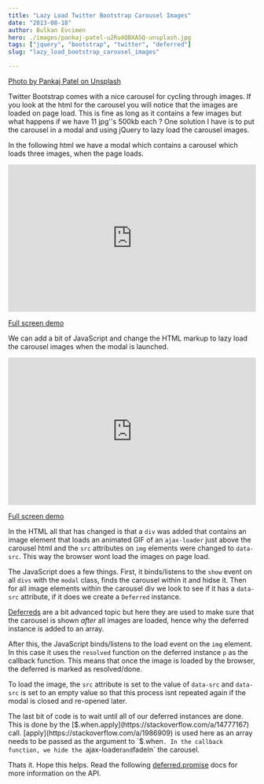 ```yaml
---
title: "Lazy Load Twitter Bootstrap Carousel Images"
date: "2013-08-18"
author: Bulkan Evcimen
hero: ./images/pankaj-patel-u2Ru4QBXA5Q-unsplash.jpg
tags: ["jquery", "bootstrap", "twitter", "deferred"]
slug: "lazy_load_bootstrap_carousel_images"

---
```



[Photo by Pankaj Patel on Unsplash](https://unsplash.com/photos/u2Ru4QBXA5Q)

Twitter Bootstrap comes with a nice carousel for cycling through images. If you look at the html for the carousel you will notice that the images are loaded on page load. This is fine as long as it contains a few images but what happens if we have 11 jpg''s 500kb each ? One solution I have is to put the carousel in a modal and using jQuery to lazy load the carousel images.

In the following html we have a modal which contains a carousel which loads three images, when the page loads.

<iframe width="100%" height="300" src="https://jsfiddle.net/bulkan/gggur/8/embedded/html/" allowfullscreen="allowfullscreen" frameborder="0"></iframe></br>


[Full screen demo](https://jsfiddle.net/bulkan/gggur/8/embedded/result/)

We can add a bit of JavaScript and change the HTML markup to lazy load the carousel images when the modal is launched.

<iframe width="100%" height="300" src="https://jsfiddle.net/bulkan/Kwgrd/30/embedded/html,js/" allowfullscreen="allowfullscreen" frameborder="0"></iframe></br>

[Full screen demo](https://jsfiddle.net/bulkan/Kwgrd/30/embedded/result/)

In the HTML all that has changed is that a `div` was added that contains an image element that loads an animated GIF of an `ajax-loader` just above the carousel html and the `src` attributes on `img` elements were changed to `data-src`. This way the browser wont load the images on page load.

The JavaScript does a few things. First, it binds/listens to the `show` event on all `divs` with the `modal` class, finds the carousel within it and hidse it. Then for all image elements within the carousel div we look to see if it has a `data-src` attribute, if it does we create a `Deferred` instance.

[Deferreds](https://stackoverflow.com/questions/4866721/what-are-deferred-objects) are a bit advanced topic but here they are used to make sure that the carousel is shown _after_ all images are loaded, hence why the deferred instance is added to an array.

After this, the JavaScript binds/listens to the load event on the `img` element. In this case it uses the `resolved` function on the deferred instance `p` as the callback function. This means that once the image is loaded by the browser, the deferred is marked as resolved/done.

To load the image, the `src` attribute is set to the value of `data-src` and `data-src` is set to an empty value so that this process isnt repeated again if the modal is closed and re-opened later.

The last bit of code is to wait until all of our deferred instances are done. This is done by the [$.when.apply](https://stackoverflow.com/a/14777167) call. [apply](https://stackoverflow.com/a/1986909) is used here as an array needs to be passed as the argument to `$.when`. In the callback function, we hide the `ajax-loader` and `fadeIn` the carousel.

Thats it. Hope this helps. Read the following [deferred.promise](https://api.jquery.com/deferred.promise/) docs for more information on the API.

</br></br>
